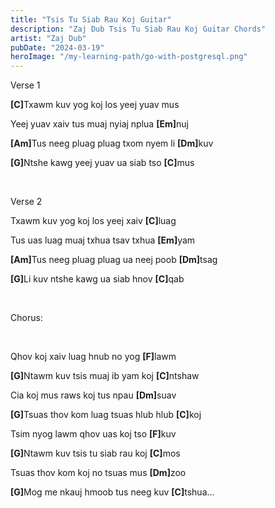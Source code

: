 ```yaml
---
title: "Tsis Tu Siab Rau Koj Guitar"
description: "Zaj Dub Tsis Tu Siab Rau Koj Guitar Chords"
artist: "Zaj Dub"
pubDate: "2024-03-19"
heroImage: "/my-learning-path/go-with-postgresql.png"
---
```


Verse 1

<b>[C]</b>Txawm kuv yog koj los yeej yuav mus

Yeej yuav xaiv tus muaj nyiaj nplua <b>[Em]</b>nuj

<b>[Am]</b>Tus neeg pluag pluag txom nyem li <b>[Dm]</b>kuv

<b>[G]</b>Ntshe kawg yeej yuav ua siab tso <b>[C]</b>mus

<br />

Verse 2

Txawm kuv yog koj los yeej xaiv <b>[C]</b>luag

Tus uas luag muaj txhua tsav txhua <b>[Em]</b>yam

<b>[Am]</b>Tus neeg pluag pluag ua neej poob <b>[Dm]</b>tsag

<b>[G]</b>Li kuv ntshe kawg ua siab hnov <b>[C]</b>qab

<br />

Chorus:

<br />

Qhov koj xaiv luag hnub no yog <b>[F]</b>lawm

<b>[G]</b>Ntawm kuv tsis muaj ib yam koj <b>[C]</b>ntshaw

Cia koj mus raws koj tus npau <b>[Dm]</b>suav

<b>[G]</b>Tsuas thov kom luag tsuas hlub hlub <b>[C]</b>koj

Tsim nyog lawm qhov uas koj tso <b>[F]</b>kuv

<b>[G]</b>Ntawm kuv tsis tu siab rau koj <b>[C]</b>mos

Tsuas thov kom koj no tsuas mus <b>[Dm]</b>zoo

<b>[G]</b>Mog me nkauj hmoob tus neeg kuv <b>[C]</b>tshua...
